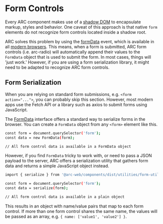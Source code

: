 
<Meta title="Forms"/>

# Form Controls
Every ARC component makes use of a [shadow DOM](https://developer.mozilla.org/en-US/docs/Web/Web_Components/Using_shadow_DOM) to encapsulate markup, styles and behavior.
One caveat of this approach is that native `form` elements do not recognize form controls located inside a shadow root.

ARC solves this problem by using the [formData](https://developer.mozilla.org/en-US/docs/Web/API/HTMLFormElement/formdata_event) event, which is available in all [modern browsers](https://caniuse.com/mdn-api_htmlformelement_formdata_event).
This means, when a form is submitted, ARC form controls (i.e. arc-radio) will automatically append their values to the `FormData` object that is used to submit the form.
In most cases, things will 'just work.' However, if you are using a form serialization library, it might need to be adapted to recognize ARC form controls.

## Form Serialization
When you are relying on standard form submissions, e.g. `<form action="...">`, you can probably skip this section.
However, most modern apps use the Fetch API or a library such as axios to submit forms using JavaScript.

The [FormData](https://developer.mozilla.org/en-US/docs/Web/API/FormData) interface offers a standard way to serialize forms in the browser.
You can create a `FormData` object from any `<form>` element like this.

```bash
const form = document.querySelector('form');
const data = new FormData(form);

// All form control data is available in a FormData object
```

However, if you find `FormData` tricky to work with, or need to pass a JSON payload to the server,
ARC offers a serialization utility that gathers form data and returns a simple JavaScript object instead.

```bash
import { serialize } from '@arc-web/components/dist/utilities/form-utils.js';

const form = document.querySelector('form');
const data = serialize(form);

// All form control data is available in a plain object
```

This results in an object with name/value pairs that map to each form control.
If more than one form control shares the same name, the values will be passed as an array, e.g. `{ name: ['value1', 'value2'] }`.

